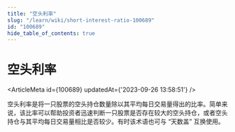 ```yaml
---
title: "空头利率"
slug: "/learn/wiki/short-interest-ratio-100689"
id: "100689"
hide_table_of_contents: true
---
```



# 空头利率

<ArticleMeta id={100689} updatedAt={'2023-09-26 13:58:51'} />
<div className='border-solid border-b border-t-0 my-4 border-[var(--ifm-color-gray-300)]' />

空头利率是将一只股票的空头持仓数量除以其平均每日交易量得出的比率。简单来说，该比率可以帮助投资者迅速判断一只股票是否存在较大的空头持仓，或者空头持仓与其平均每日交易量相比是否较少。有时该术语也可与 “天数盖” 互换使用。
